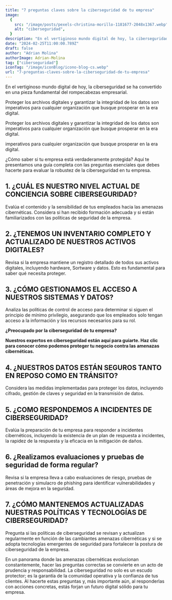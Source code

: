 ```yaml
---
title: "7 preguntas claves sobre la ciberseguridad de tu empresa"
image:
  {
    src: "/image/posts/pexels-christina-morillo-1181677-2048x1367.webp",
    alt: "ciberseguridad",
  }
description: "En el vertiginoso mundo digital de hoy, la ciberseguridad se ha convertido en una pieza fundamental del rompecabezas empresarial."
date: "2024-02-25T11:00:00.789Z"
draft: false
author: "Adrian Molina"
authorImage: Adrian-Molina
tag: ["ciberseguridad"]
iconTag: "/image/iconBlog/icono-blog-cs.webp"
url: "7-preguntas-claves-sobre-la-ciberseguridad-de-tu-empresa"
---
```


En el vertiginoso mundo digital de hoy, la ciberseguridad se ha convertido en una pieza fundamental del rompecabezas empresarial.

Proteger los archivos digitales y garantizar la integridad de los datos son imperativos para cualquier organización que busque prosperar en la era digital.

Proteger los archivos digitales y garantizar la integridad de los datos son imperativos para cualquier organización que busque prosperar en la era digital.

imperativos para cualquier organización que busque prosperar en la era digital.

¿Cómo saber si tu empresa está verdaderamente protegida? Aquí te presentamos una guía completa con las preguntas esenciales que debes hacerte para evaluar la robustez de la ciberseguridad en tu empresa.

## 1. ¿CUÁL ES NUESTRO NIVEL ACTUAL DE CONCIENCIA SOBRE CIBERSEGURIDAD?

Evalúa el contenido y la sensibilidad de tus empleados hacia las amenazas cibernéticas. Considera si han recibido formación adecuada y si están familiarizados con las políticas de seguridad de la empresa.

## 2. ¿TENEMOS UN INVENTARIO COMPLETO Y ACTUALIZADO DE NUESTROS ACTIVOS DIGITALES?

Revisa si la empresa mantiene un registro detallado de todos sus activos digitales, incluyendo hardware, Sortware y datos. Esto es fundamental para saber qué necesita proteger.

## 3. ¿CÓMO GESTIONAMOS EL ACCESO A NUESTROS SISTEMAS Y DATOS?

Analiza las políticas de control de acceso para determinar si siguen el principio de mínimo privilegio, asegurando que los empleados solo tengan acceso a la información y los recursos necesarios para su rol.

**¿Preocupado por la ciberseguridad de tu empresa?**

**Nuestros expertos en ciberseguridad están aquí para guiarte. Haz clic para conocer cómo podemos proteger tu negocio contra las amenazas cibernéticas.**

## 4. ¿NUESTROS DATOS ESTÁN SEGUROS TANTO EN REPOSO COMO EN TRÁNSITO?

Considera las medidas implementadas para proteger los datos, incluyendo cifrado, gestión de claves y seguridad en la transmisión de datos.

## 5. ¿COMO RESPONDEMOS A INCIDENTES DE CIBERSEGURIDAD?

Evalúa la preparación de tu empresa para responder a incidentes cibernéticos, incluyendo la existencia de un plan de respuesta a incidentes, la rapidez de la respuesta y la eficacia en la mitigación de daños.

## 6. ¿Realizamos evaluaciones y pruebas de seguridad de forma regular?

Revisa si la empresa lleva a cabo evaluaciones de riesgo, pruebas de penetración y simulacro de phishing para identificar vulnerabilidades y áreas de mejora en la seguridad.

## 7. ¿CÓMO MANTENEMOS ACTUALIZADAS NUESTRAS POLÍTICAS Y TECNOLOGÍAS DE CIBERSEGURIDAD?

Pregunta si las políticas de ciberseguridad se revisan y actualizan regularmente en función de las cambiantes amenazas cibernéticas y si se adopta tecnologías emergentes de seguridad para fortalecer la postura de ciberseguridad de la empresa.

En un panorama donde las amenazas cibernéticas evolucionan constantemente, hacer las preguntas correctas se convierte en un acto de prudencia y responsabilidad. La ciberseguridad no solo es un escudo protector; es la garantía de la comunidad operativa y la confianza de tus clientes. Al hacerte estas preguntas y, más importante aún, al responderlas con acciones concretas, estás forjan un futuro digital sólido para tu empresa.
